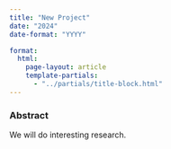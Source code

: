 ```yaml
---
title: "New Project"
date: "2024"
date-format: "YYYY"

format: 
  html:
    page-layout: article
    template-partials: 
      - "../partials/title-block.html"
---
```



### Abstract 

We will do interesting research. 